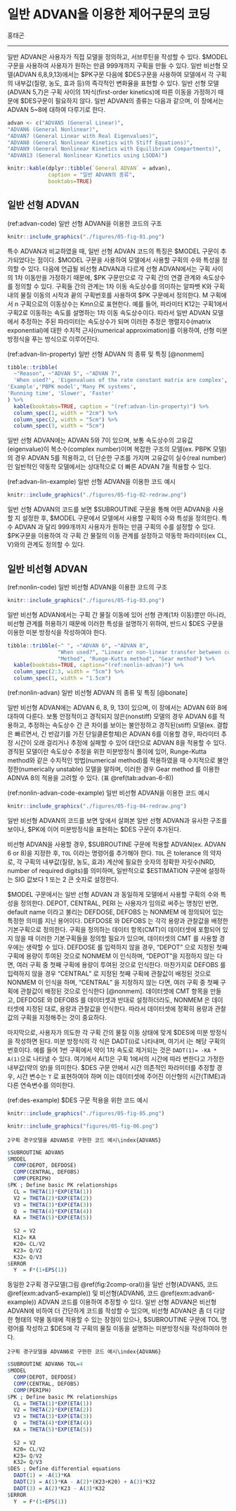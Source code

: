 # 일반 ADVAN을 이용한 제어구문의 코딩 {#general-advan}

\Large\hfill
홍태곤
\normalsize

---

일반 ADVAN은 사용자가 직접 모델을 정의하고, 서브루틴을 작성할 수 있다. \$MODEL 구문을 사용하여 사용자가 원하는 만큼 999개까지 구획을 만들 수 있다. 일반 비선형 모델(ADVAN 6,8,9,13)에서는 \$PK구문 다음에 \$DES구문을 사용하여 모델에서 각 구획의 내부값(질량, 농도, 효과 등)의 즉각적인 변화율을 표현할 수 있다. 일반 선형 모델(ADVAN 5,7)은 구획 사이의 1차식(first-order kinetics)에 따른 이동을 가정하기 때문에 $DES구문이 필요하지 않다. 일반 ADVAN의 종류는 다음과 같으며, 이 장에서는 ADVAN 5\~8에 대하여 다루기로 한다.\index{\$DES}\index{\$MODEL}\index{\$PK}

```r
advan <- c("ADVAN5 (General Linear)",
"ADVAN6 (General Nonlinear)",
"ADVAN7 (General Linear with Real Eigenvalues)",
"ADVAN8 (General Nonlinear Kinetics with Stiff Equations)",
"ADVAN9 (General Nonlinear Kinetics with Equilibrium Compartments)",
"ADVAN13 (General Nonlinear Kinetics using LSODA)")

knitr::kable(dplyr::tibble(`General ADVAN` = advan), 
             caption = "일반 ADVAN의 종류",
             booktabs=TRUE)
```

## 일반 선형 ADVAN

(ref:advan-code) 일반 선형 ADVAN을 이용한 코드의 구조

```r
knitr::include_graphics("./figures/05-fig-01.png")
```

특수 ADVAN과 비교하였을 때, 일반 선형 ADVAN 코드의 특징은 \$MODEL 구문이 추가되었다는 점이다. \$MODEL 구문을 사용하여 모델에서 사용할 구획의 수와 특성을 정의할 수 있다. 다음에 언급될 비선형 ADVAN과 다르게 선형 ADVAN에서는 구획 사이의 1차 이동만을 가정하기 때문에, \$PK 구문만으로 각 구획 간의 연결 관계와 속도상수를 정의할 수 있다. 구획들 간의 관계는 1차 이동 속도상수를 의미하는 알파벳 K와 구획내의 물질 이동의 시작과 끝의 구획번호를 사용하여 \$PK 구문에서 정의한다. M 구획에서 n 구획으로의 이동상수는 Kmn으로 표현한다. 예를 들어, 파라미터 K12는 구획1에서 구획2로 이동하는 속도를 설명하는 1차 이동 속도상수이다. 따라서 일반 ADVAN 모델에서 추정하는 주된 파라미터는 속도상수가 되며 이러한 추정은 행렬지수(matrix exponential)에 대한 수치적 근사(numerical approximation)를 이용하여, 선형 미분방정식을 푸는 방식으로 이루어진다.\index{특수 ADVAN / specific ADVANs}\index{specific ADVANs / 특수 ADVAN}\index{specific ADVANs / 특수 ADVAN}\index{\$MODEL}\index{\$PK}

(ref:advan-lin-property) 일반 선형 ADVAN 의 종류 및 특징 [@nonmem]

```r
tibble::tribble(
  ~"Reason", ~"ADVAN 5", ~"ADVAN 7",
  'When used?', 'Eigenvalues of the rate constant matrix are complex', 'Eigenvalues of the rate constant matrix are known to be real',
'Example','PBPK model','Many PK systems',
'Running time', 'Slower', 'Faster'
) %>% 
  kable(booktabs=TRUE, caption = "(ref:advan-lin-property)") %>%
  column_spec(1, width = "2cm") %>%
  column_spec(2, width = "5cm") %>%
  column_spec(3, width = "5cm")
```

일반 선형 ADVAN에는 ADVAN 5와 7이 있으며, 보통 속도상수의 고유값(eigenvalue)이 복소수(complex\index{고유값 / eigenvalues}\index{eigenvalues / 고유값}
number)이며 복잡한 구조의 모델(ex. PBPK 모델)의 경우 ADVAN 5를 적용하고, 더 단순한 구조를 가지며 고유값이\index{고유값 / eigenvalues}\index{eigenvalues / 고유값}
실수(real number)인 일반적인 약동학 모델에서는 상대적으로 더 빠른 ADVAN 7을 적용할 수 있다.

(ref:advan-lin-example) 일반 선형 ADVAN을 이용한 코드 예시

```r
knitr::include_graphics("./figures/05-fig-02-redraw.png")
```

일반 선형 ADVAN의 코드를 보면 \$SUBROUTINE 구문을 통해 어떤 ADVAN을 사용할 지 설정한 후, \$MODEL 구문에서 모델에서 사용할 구획의 수와 특성을 정의한다. 특수 ADVAN 과 달리 999개까지 사용자가 원하는 만큼 구획의 수를 설정할 수 있다. \$PK구문을 이용하여 각 구획 간 물질의 이동 관계를 설정하고 약동학 파라미터(ex CL, V)와의 관계도 정의할 수 있다.\index{특수 ADVAN / specific ADVANs}\index{specific ADVANs / 특수 ADVAN}\index{specific ADVANs / 특수 ADVAN}\index{\$MODEL}\index{\$PK}\index{\$SUBROUTINE}

## 일반 비선형 ADVAN

(ref:nonlin-code) 일반 비선형 ADVAN을 이용한 코드의 구조

```r
knitr::include_graphics("./figures/05-fig-03.png")
```

일반 비선형 ADVAN에서는 구획 간 물질 이동에 있어 선형 관계(1차 이동)뿐만 아니라, 비선형 관계를 허용하기 때문에 이러한 특성을 설명하기 위하여, 반드시 \$DES 구문을 이용한 미분 방정식을 작성하여야 한다.\index{\$DES}


```r
tibble::tribble(~" ", ~"ADVAN 6", ~"ADVAN 8",
				"When used?", "Linear or non-linear transfer between compartments", "Big difference in the time constants (long half life: Ka vs Ke)",
				"Method", "Runge-Kutta method", "Gear method") %>%
  kable(booktabs=TRUE, caption="(ref:nonlin-advan)") %>%
  column_spec(2:3, width = "5cm") %>%
  column_spec(1, width = "1.5cm")
```

(ref:nonlin-advan) 일반 비선형 ADVAN 의 종류 및 특징 [@bonate]

일반 비선형 ADVAN에는 ADVAN 6, 8, 9, 13이 있으며, 이 장에서는 ADVAN 6와 8에 대하여 다룬다. 보통 안정적이고 경직되지 않은(nonstiff) 모델의 경우 ADVAN 6를 적용하고, 추정하는 속도상수 간 큰 차이를 보이는 불안정하고 경직된(stiff) 모델(ex. 결합은 빠르면서, 긴 반감기를 가진 단일클론항체)은 ADVAN 6를 이용할 경우, 파라미터 추정 시간이 오래 걸리거나 추정에 실패할 수 있어 대안으로 ADVAN 8을 적용할 수 있다. 경직된 모델이란 속도상수 추정을 위한 미분방정식 풀이에 있어, Runge-Kutta method와 같은 수치적인 방법(numerical method)를 적용하였을 때 수치적으로 불안정한(numerically unstable) 모델을 말하며, 이러한 경우 Gear method 를 이용한 ADNVA 8의 적용을 고려할 수 있다. (표 \@ref(tab:advan-6-8))

(ref:nonlin-advan-code-example) 일반 비선형 ADVAN을 이용한 코드 예시

```r
knitr::include_graphics("./figures/05-fig-04-redraw.png")
```

일반 비선형 ADVAN의 코드를 보면 앞에서 살펴본 일반 선형 ADVAN과 유사한 구조를 보이나, \$PK에 이어 미분방정식을 표현하는 \$DES 구문이 추가된다.\index{\$DES}\index{\$PK}

비선형 ADVAN을 사용할 경우, \$SUBROUTINE 구문에 적용할 ADVAN(ex. ADVAN 6 or 8)을 지정한 후, `TOL` 이라는 명령어를 추가해야 한다. `TOL` 은 tolerance 의 약자로, 각 구획의 내부값(질량, 농도, 효과) 계산에 필요한 숫자의 정확한 자릿수(NRD, number of required digits)를 의미하며, 일반적으로 \$ESTIMATION 구문에 설정하는 SIG 값보다 1 또는 2 큰 숫자로 설정한다.\index{tolerance / 허용치}\index{tolerance / 허용치}\index{\$ESTIMATION (\$EST)}\index{\$SUBROUTINE}\index{TOL}

\$MODEL 구문에서는 일반 선형 ADVAN 과 동일하게 모델에서 사용할 구획의 수와 특성을 정의한다. DEPOT, CENTRAL, PERI 는 사용자가 임의로 써주는 명칭인 반면, default name 이라고 불리는 DEFDOSE, DEFOBS 는 NONMEM 에 정의되어 있는 특정한 의미를 지닌 용어이다. DEFDOSE 와 DEFOBS 는 각각 용량과 관찰값을 배정한 기본구획으로 정의한다. 구획을 정의하는 데이터 항목(CMT)이 데이터셋에 포함되어 있지 않을 때 이러한 기본구획들을 정의할 필요가 있으며, 데이터셋의 CMT 를 사용할 경우에는 생략할 수 있다. DEFDOSE 를 입력하지 않을 경우, "DEPOT" 으로 지정된 첫째 구획에 용량이 투여된 것으로 NONMEM 이 인식하며, "DEPOT"을 지정하지 않는 다면, 여러 구획 중 첫째 구획에 용량이 투여된 것으로 인식한다. 마찬가지로 DEFOBS 를 입력하지 않을 경우 "CENTRAL" 로 지정된 첫째 구획에 관찰값이 배정된 것으로 NONMEM 이 인식을 하며, "CENTRAL" 을 지정하지 않는 다면, 여러 구획 중 첫째 구획에 관찰값이 배정된 것으로 인식한다 [@nonmem]. 데이터셋에 CMT 항목을 만들고, DEFDOSE 와 DEFOBS 를 데이터셋과 반대로 설정하더라도, NONMEM 은 데이터셋에 지정된 대로, 용량과 관찰값을 인식한다. 따라서 데이터셋에 정확히 용량과 관찰값의 구획을 지정해주는 것이 중요하다.\index{\$MODEL}\index{CMT}\index{DEFDOS}\index{DEFOBS}\index{FO}

마지막으로, 사용자가 의도한 각 구획 간의 물질 이동 상태에 맞게 \$DES에 미분 방정식을 작성하면 된다. 미분 방정식의 각 식은 DADT(i)로 나타내며, 여기서 i는 해당 구획의 번호이다. 예를 들어 1번 구획에서 약이 1차 속도로 제거되는 것은 `DADT(1)= -KA * A(1)`으로 나타낼 수 있다. 여기에서 A(1)은 구획 1에서의 시간에 따라 변한다고 가정한 내부값(약의 양)을 의미한다. \$DES 구문 안에서 시간 의존적인 파라미터를 추정할 경우, 시간 변수는 `T` 로 표현하여야 하며 이는 데이터셋에 주어진 이산형의 시간(TIME)과 다른 연속변수를 의미한다.\index{\$DES}\index{DADT(i)}\index{TIME}
\begin{equation}
\begin{split}
\frac{dA_1}{dt} & = -A(1) \cdot k_a \\
\frac{dA_2}{dt} & = A(1) \cdot k_a - A(2) \cdot (k_{23} + k_{20}) + A(3) \cdot k_{32} \\
\frac{dA_3}{dt} & = A(2) \cdot k_{23} - A(3) \cdot k_{32}
\end{split}
(\#eq:2comp-oral)
\end{equation}

(ref:des-example) \$DES 구문 적용을 위한 코드 예시\index{\$DES}
```r
knitr::include_graphics("./figures/05-fig-05.png")
```

```r
knitr::include_graphics("figures/05-fig-06.png")
```

```example
2구획 경구모델을 ADVAN5로 구현한 코드 예시\index{ADVAN5}
```
```r
$SUBROUTINE ADVAN5
$MODEL
  COMP(DEPOT, DEFDOSE)
  COMP(CENTRAL, DEFOBS)
  COMP(PERIPH)
$PK ; Define basic PK relationships
  CL = THETA(1)*EXP(ETA(1))
  V2 = THETA(2)*EXP(ETA(2))
  V3 = THETA(3)*EXP(ETA(3))
  Q  = THETA(4)*EXP(ETA(4))
  KA = THETA(5)*EXP(ETA(5))
  
  S2 = V2
  K12= KA
  K20= CL/V2
  K23= Q/V2
  K32= Q/V3
$ERROR
  Y  = F*(1+EPS(1)) 
```

동일한 2구획 경구모델(그림 \@ref(fig:2comp-oral))을 일반 선형(ADVAN5, 코드 \@ref(exm:advan5-example)) 및 비선형(ADVAN6, 코드 \@ref(exm:advan6-example)) ADVAN 코드를 이용하여 추정할 수 있다. 일반 선형 ADVAN은 비선형 ADVAN에 비하여 더 간단하게 코드를 작성할 수 있으며, 비선형 ADVAN은 좀 더 다양한 형태의 약물 동태에 적용할 수 있는 장점이 있으나, \$SUBROUTINE 구문에 TOL 명령어를 작성하고 \$DES에 각 구획의 물질 이동을 설명하는 미분방정식을 작성하여야 한다.\index{\$DES}\index{\$SUBROUTINE}\index{ADVAN5}\index{ADVAN6}\index{TOL}

```example
2구획 경구모델을 ADVAN6로 구현한 코드 예시\index{ADVAN6}
```
```r
$SUBROUTINE ADVAN6 TOL=4
$MODEL
  COMP(DEPOT, DEFDOSE)
  COMP(CENTRAL, DEFOBS)
  COMP(PERIPH)
$PK ; Define basic PK relationships
  CL = THETA(1)*EXP(ETA(1))
  V2 = THETA(2)*EXP(ETA(2))
  V3 = THETA(3)*EXP(ETA(3))
  Q  = THETA(4)*EXP(ETA(4))
  KA = THETA(5)*EXP(ETA(5))
  
  S2 = V2
  K20= CL/V2
  K23= Q/V2
  K32= Q/V3
$DES ; Define differential equations
  DADT(1) = -A(1)*KA
  DADT(2) = A(1)*KA - A(2)*(K23+K20) + A(3)*K32
  DADT(3) = A(2)*K23 - A(3)*K32
$ERROR
  Y  = F*(1+EPS(1)) 
```

<!--
참고문헌

1.  Beal SL, Shenier LB, Boeckmann AJ, Bauer RJ, editors. 1989 NONMEM
    7.4.0 Users Guides – Part VI. (1989-2018). ICON Development
    Solutions, Hanover. P111.

2.  Bonate PL. Pharmacokinetic-Pharmacodynamic Modeling and Simulation.
    2~nd~ ed. New York: Springer Science + Business Media, LLC;
    2011. P605.

3.  Beal SL, Shenier LB, Boeckmann AJ, Bauer RJ, editors. 1989 NONMEM
    7.4.0 Users Guides – Part IV. (1989-2018). ICON Development
    Solutions, Hanover. P106.
-->
